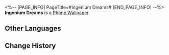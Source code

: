 <%-- [PAGE_INFO]
PageTitle=#Ingenium Dreams#
[END_PAGE_INFO] --%>
{{Item Infobox
|id          = 221001
|image       = Item Ingenium Dreams.png{{subst:void|<!--$UPLOAD:<<SpriteOutput/ItemFigures/221001.png>-<Item Ingenium Dreams.png>-<Item Icons>>-->}}
|type        = Phone Wallpaper
|invCategory = 
|rarity      = 4
|effect      = 
|description = After obtaining Phone wallpapers, they can be changed in the Phone function
|source1     = [[Obtained from the Aurum Alley's Hustle and Bustle Event]]
}}
{{Description|''"Where in Aurum Alley should we eat at today?"''<br />''"The wait for dine-in at Aurum Alley is too long. Let's just order a delivery from the cycranes!"''}}
'''Ingenium Dreams''' is a [[Phone Wallpaper]].

==Other Languages==
{{Other Languages
|en   = Ingenium Dreams
|zhs  = 机巧梦宵长
|zht  = 機巧夢宵長
|ja   = 宵長き機巧の夢
|ko   = 기나긴 기교의 꿈
|es   = Noche larga, sueño lúcido
|fr   = Rêves d'ingéniosité
|ru   = Долгий сон робоптахи
|th   = ค่ำคืนอันยาวนานของนกสมองกล
|vi   = Giấc Mơ Công Nghệ Hóa
|de   = Ingenium-Träume
|id   = Mimpi Ingenium
|pt   = Sonhos de Engenho
}}

==Change History==
{{Change History|1.3}}